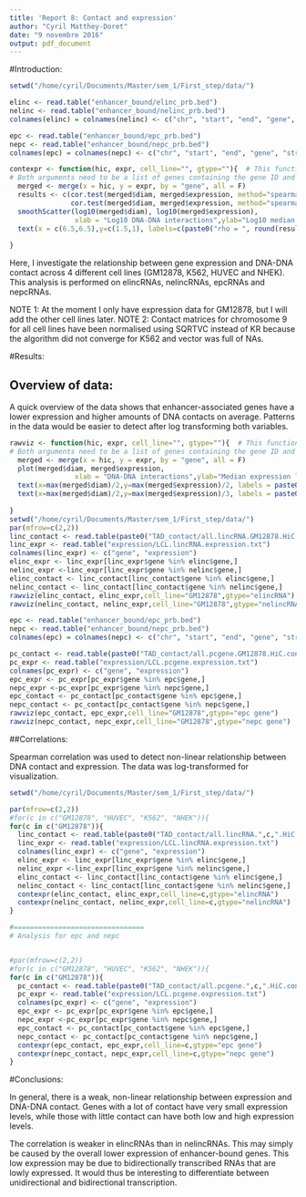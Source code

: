 ```yaml
---
title: 'Report 8: Contact and expression'
author: "Cyril Matthey-Doret"
date: "9 novembre 2016"
output: pdf_document
---
```


#Introduction: 

```r
setwd("/home/cyril/Documents/Master/sem_1/First_step/data/")

elinc <- read.table("enhancer_bound/elinc_prb.bed")
nelinc <- read.table("enhancer_bound/nelinc_prb.bed")
colnames(elinc) = colnames(nelinc) <- c("chr", "start", "end", "gene", "strand")

epc <- read.table("enhancer_bound/epc_prb.bed")
nepc <- read.table("enhancer_bound/nepc_prb.bed")
colnames(epc) = colnames(nepc) <- c("chr", "start", "end", "gene", "strand")

contexpr <- function(hic, expr, cell_line="", gtype=""){  # This function computes the correlation between expression and DNA contacts for a set of genes.
# Both arguments need to be a list of genes containing the gene ID and its median expression level/amount of DNA-DNA contact.
  merged <- merge(x = hic, y = expr, by = "gene", all = F)
  results <- c(cor.test(merged$diam, merged$expression, method="spearman")$estimate, 
               cor.test(merged$diam, merged$expression, method="spearman")$p.value)
  smoothScatter(log10(merged$diam), log10(merged$expression), 
                xlab = "Log10 DNA-DNA interactions",ylab="Log10 median expression levels", main=paste(cell_line,gtype,sep=": "))
  text(x = c(6.5,6.5),y=c(1.5,1), labels=c(paste0("rho = ", round(results[1],3)), paste0("p-value = ", round(results[2],3))))
  
}


```

Here, I investigate the relationship between gene expression and DNA-DNA contact across 4 different cell lines (GM12878, K562, HUVEC and NHEK). This analysis is performed on elincRNAs, nelincRNAs, epcRNAs and nepcRNAs.

NOTE 1: At the moment I only have expression data for GM12878, but I will add the other cell lines later.
NOTE 2: Contact matrices for chromosome 9 for all cell lines have been normalised using SQRTVC instead of KR because the algorithm did not converge for K562 and vector was full of NAs.


#Results: 

## Overview of data:


A quick overview of the data shows that enhancer-associated genes have a lower expression and higher amounts of DNA contacts on average. Patterns in the data would be easier to detect after log transforming both variables.

```r

rawviz <- function(hic, expr, cell_line="", gtype=""){  # This function computes the correlation between expression and DNA contacts for a set of genes.
# Both arguments need to be a list of genes containing the gene ID and its median expression level/amount of DNA-DNA contact.
  merged <- merge(x = hic, y = expr, by = "gene", all = F)
  plot(merged$diam, merged$expression, 
                xlab = "DNA-DNA interactions",ylab="Median expression levels", main=paste(cell_line,gtype,sep=": "),pch=16)
  text(x=max(merged$diam)/2,y=max(merged$expression)/2, labels = paste0("Median expression: ", round(median(merged$expression),3)))
  text(x=max(merged$diam)/2,y=max(merged$expression)/3, labels = paste0("Median interactions: ", round(median(merged$diam),3)))
  
}
setwd("/home/cyril/Documents/Master/sem_1/First_step/data/")
par(mfrow=c(2,2))
linc_contact <- read.table(paste0("TAD_contact/all.lincRNA.GM12878.HiC.contact.txt"), header=T)
linc_expr <- read.table("expression/LCL.lincRNA.expression.txt")
colnames(linc_expr) <- c("gene", "expression")
elinc_expr <- linc_expr[linc_expr$gene %in% elinc$gene,]
nelinc_expr <-linc_expr[linc_expr$gene %in% nelinc$gene,]
elinc_contact <- linc_contact[linc_contact$gene %in% elinc$gene,]
nelinc_contact <- linc_contact[linc_contact$gene %in% nelinc$gene,]
rawviz(elinc_contact, elinc_expr,cell_line="GM12878",gtype="elincRNA")
rawviz(nelinc_contact, nelinc_expr,cell_line="GM12878",gtype="nelincRNA")

epc <- read.table("enhancer_bound/epc_prb.bed")
nepc <- read.table("enhancer_bound/nepc_prb.bed")
colnames(epc) = colnames(nepc) <- c("chr", "start", "end", "gene", "strand")

pc_contact <- read.table(paste0("TAD_contact/all.pcgene.GM12878.HiC.contact.txt"), header=T)
pc_expr <- read.table("expression/LCL.pcgene.expression.txt")
colnames(pc_expr) <- c("gene", "expression")
epc_expr <- pc_expr[pc_expr$gene %in% epc$gene,]
nepc_expr <-pc_expr[pc_expr$gene %in% nepc$gene,]
epc_contact <- pc_contact[pc_contact$gene %in% epc$gene,]
nepc_contact <- pc_contact[pc_contact$gene %in% nepc$gene,]
rawviz(epc_contact, epc_expr,cell_line="GM12878",gtype="epc gene")
rawviz(nepc_contact, nepc_expr,cell_line="GM12878",gtype="nepc gene")

```

##Correlations:

Spearman correlation was used to detect non-linear relationship between DNA contact and expression. The data was log-transformed for visualization.

```r

setwd("/home/cyril/Documents/Master/sem_1/First_step/data/")

par(mfrow=c(2,2))
#for(c in c("GM12878", "HUVEC", "K562", "NHEK")){
for(c in c("GM12878")){
  linc_contact <- read.table(paste0("TAD_contact/all.lincRNA.",c,".HiC.contact.txt"), header=T)
  linc_expr <- read.table("expression/LCL.lincRNA.expression.txt")
  colnames(linc_expr) <- c("gene", "expression")
  elinc_expr <- linc_expr[linc_expr$gene %in% elinc$gene,]
  nelinc_expr <-linc_expr[linc_expr$gene %in% nelinc$gene,]
  elinc_contact <- linc_contact[linc_contact$gene %in% elinc$gene,]
  nelinc_contact <- linc_contact[linc_contact$gene %in% nelinc$gene,]
  contexpr(elinc_contact, elinc_expr,cell_line=c,gtype="elincRNA")
  contexpr(nelinc_contact, nelinc_expr,cell_line=c,gtype="nelincRNA")
}

#================================
# Analysis for epc and nepc


#par(mfrow=c(2,2))
#for(c in c("GM12878", "HUVEC", "K562", "NHEK")){
for(c in c("GM12878")){
  pc_contact <- read.table(paste0("TAD_contact/all.pcgene.",c,".HiC.contact.txt"), header=T)
  pc_expr <- read.table("expression/LCL.pcgene.expression.txt")
  colnames(pc_expr) <- c("gene", "expression")
  epc_expr <- pc_expr[pc_expr$gene %in% epc$gene,]
  nepc_expr <-pc_expr[pc_expr$gene %in% nepc$gene,]
  epc_contact <- pc_contact[pc_contact$gene %in% epc$gene,]
  nepc_contact <- pc_contact[pc_contact$gene %in% nepc$gene,]
  contexpr(epc_contact, epc_expr,cell_line=c,gtype="epc gene")
  contexpr(nepc_contact, nepc_expr,cell_line=c,gtype="nepc gene")
}


```


#Conclusions: 

In general, there is a weak, non-linear relationship between expression and DNA-DNA contact. Genes with a lot of contact have very small expression levels, while those with little contact can have both low and high expression levels.

The correlation is weaker in elincRNAs than in nelincRNAs. This may simply be caused by the overall lower expression of enhancer-bound genes.
This low expression may be due to bidirectionally transcribed RNAs that are lowly expressed. It would thus be interesting to differentiate between unidirectional and bidirectional transcription.
